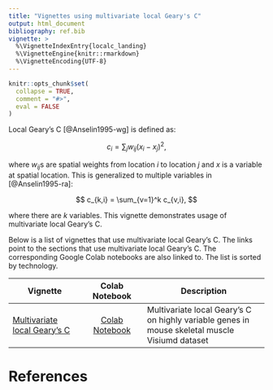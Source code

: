 ```yaml
---
title: "Vignettes using multivariate local Geary's C"
output: html_document
bibliography: ref.bib
vignette: >
  %\VignetteIndexEntry{localc_landing}
  %\VignetteEngine{knitr::rmarkdown}
  %\VignetteEncoding{UTF-8}
---
```


```r
knitr::opts_chunk$set(
  collapse = TRUE,
  comment = "#>",
  eval = FALSE
)
```

Local Geary's C [@Anselin1995-wg] is defined as:

$$
c_i = \sum_jw_{ij}(x_i - x_j)^2,
$$

where $w_{ij}$s are spatial weights from location $i$ to location $j$ and $x$ is a variable at spatial location. This is generalized to multiple variables in [@Anselin1995-ra]:

$$
c_{k,i} = \sum_{v=1}^k c_{v,i},
$$

where there are $k$ variables. This vignette demonstrates usage of multivariate local Geary's C.

Below is a list of vignettes that use multivariate local Geary's C. The links point to the sections that use multivariate local Geary's C. The corresponding Google Colab notebooks are also linked to. The list is sorted by technology.

| Vignette | Colab Notebook | Description |
|--------------------|:---------------:|---------------------------------|
| [Multivariate local Geary's C](https://pachterlab.github.io/voyager/articles/localc.html) | [Colab Notebook](https://colab.research.google.com/github/pachterlab/voyager/blob/documentation/vignettes/localc.ipynb) | Multivariate local Geary's C on highly variable genes in mouse skeletal muscle Visiumd dataset

# References
